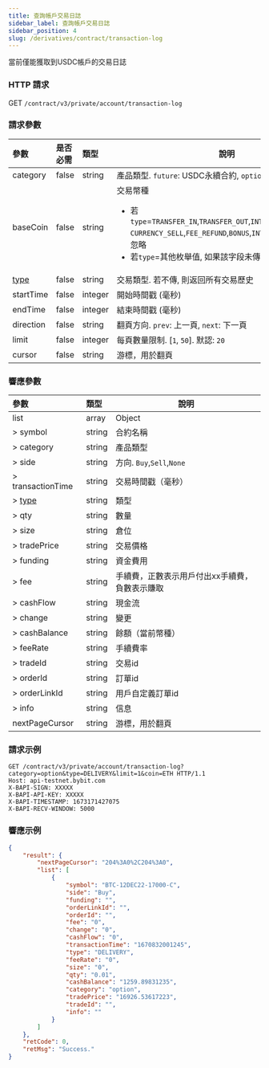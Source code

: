```yaml
---
title: 查詢帳戶交易日誌
sidebar_label: 查詢帳戶交易日誌
sidebar_position: 4
slug: /derivatives/contract/transaction-log
---
```


當前僅能獲取到USDC帳戶的交易日誌

### HTTP 請求
GET `/contract/v3/private/account/transaction-log`

### 請求參數
| 參數 | 是否必需 | 類型 | 說明|
|:----- |:-------|:-----|------ |
|category |false |string |產品類型. `future`: USDC永續合約, `option` |
|baseCoin |false |string |交易幣種<ul><li>若`type`=`TRANSFER_IN`,`TRANSFER_OUT`,`INTEREST`,`CURRENCY_BUY`,<br/>`CURRENCY_SELL`,`FEE_REFUND`,`BONUS`,`INTEREST`, 該字段將會被忽略</li><li>若`type`=其他枚舉值, 如果該字段未傳，將返回所有紀錄</li> </ul>|
|[type](../enum#type) |false |string |交易類型. 若不傳, 則返回所有交易歷史 |
|startTime |false |integer |開始時間戳 (毫秒)|
|endTime |false |integer |結束時間戳 (毫秒)|
|direction |false |string |翻頁方向. `prev`: 上一頁, `next`: 下一頁|
|limit |false |integer |每頁數量限制. [`1`, `50`]. 默認: `20`|
|cursor |false |string |游標，用於翻頁|

### 響應參數
| 參數 | 類型 | 說明|
|:----- |:-----|------ |
|list |array |Object |
|> symbol |string |合約名稱 |
|> category |string |產品類型|
|> side |string |方向. `Buy`,`Sell`,`None`|
|> transactionTime	|string |交易時間戳（毫秒）|
|> [type](../enum#type) |string |類型 |
|> qty	|string	|數量|
|> size |string |倉位|
|> tradePrice |string |交易價格|
|> funding	|string	|資金費用|
|> fee	|string	|手續費，正數表示用戶付出xx手續費，負數表示賺取|
|> cashFlow |string |現金流|
|> change |string |變更|
|> cashBalance	|string	|餘額（當前幣種）|
|> feeRate	|string	|手續費率|
|> tradeId	|string |交易id|
|> orderId	|string	|訂單id|
|> orderLinkId	|string	|用戶自定義訂單id|
|> info	|string	|信息|
|nextPageCursor	|string	|游標，用於翻頁|

### 請求示例

```http
GET /contract/v3/private/account/transaction-log?category=option&type=DELIVERY&limit=1&coin=ETH HTTP/1.1
Host: api-testnet.bybit.com
X-BAPI-SIGN: XXXXX
X-BAPI-API-KEY: XXXXX
X-BAPI-TIMESTAMP: 1673171427075
X-BAPI-RECV-WINDOW: 5000
```

### 響應示例

```json
{
    "result": {
        "nextPageCursor": "204%3A0%2C204%3A0",
        "list": [
            {
                "symbol": "BTC-12DEC22-17000-C",
                "side": "Buy",
                "funding": "",
                "orderLinkId": "",
                "orderId": "",
                "fee": "0",
                "change": "0",
                "cashFlow": "0",
                "transactionTime": "1670832001245",
                "type": "DELIVERY",
                "feeRate": "0",
                "size": "0",
                "qty": "0.01",
                "cashBalance": "1259.89831235",
                "category": "option",
                "tradePrice": "16926.53617223",
                "tradeId": "",
                "info": ""
            }
        ]
    },
    "retCode": 0,
    "retMsg": "Success."
}
```
